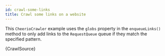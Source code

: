 ```yaml
---
id: crawl-some-links
title: Crawl some links on a website
---
```



This <ApiLink to="cheerio-crawler/class/CheerioCrawler">`CheerioCrawler`</ApiLink> example uses the <ApiLink to="core/interface/EnqueueLinksOptions#globs">`globs`</ApiLink>
property in the <ApiLink to="cheerio-crawler/interface/CheerioRequestHandlerInputs#enqueueLinks">`enqueueLinks()`</ApiLink> method to only add links to
the <ApiLink to="core/class/RequestQueue">`RequestQueue`</ApiLink> queue if they match the specified pattern.

<CodeBlock className="language-js">
	{CrawlSource}
</CodeBlock>
